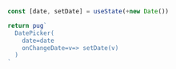 
```jsx example
const [date, setDate] = useState(+new Date())

return pug`
  DatePicker(
    date=date
    onChangeDate=v=> setDate(v)
  )
`
```
